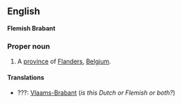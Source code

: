 ==English==
'''Flemish Brabant'''

===Proper noun===

#A [[province]] of [[Flanders]], [[Belgium]].

====Translations====
*???: [[Vlaams-Brabant]] (''is this Dutch or Flemish or both?'')